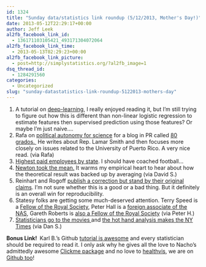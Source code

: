 ```yaml
---
id: 1324
title: "Sunday data/statistics link roundup (5/12/2013, Mother's Day!)"
date: 2013-05-12T22:29:17+00:00
author: Jeff Leek
al2fb_facebook_link_id:
  - 136171103105421_493171304072064
al2fb_facebook_link_time:
  - 2013-05-13T02:29:23+00:00
al2fb_facebook_link_picture:
  - post=http://simplystatistics.org/?al2fb_image=1
dsq_thread_id:
  - 1284291560
categories:
  - Uncategorized
slug: "sunday-datastatistics-link-roundup-5122013-mothers-day"
---
```

  1. <span style="line-height: 16px;">A tutorial on <a href="http://deeplearning.net/tutorial/">deep-learning</a>, I really enjoyed reading it, but I'm still trying to figure out how this is different than non-linear logistic regression to estimate features then supervised prediction using those features? Or maybe I'm just naive....</span>
  2. Rafa on [political autonomy for science](http://www.80grados.net/la-importancia-de-la-autonomia-politica-para-las-ciencias/) for a blog in PR called [80 grados. ](http://www.80grados.net/) He writes about Rep. Lamar Smith and then focuses more closely on issues related to the University of Puerto Rico. A very nice read. (via Rafa)
  3. [Highest paid employees by state](http://deadspin.com/infographic-is-your-states-highest-paid-employee-a-co-489635228). I should have coached football...
  4. [Newton took the mean.](http://www.motherjones.com/kevin-drum/2013/05/groundbreaking-isaac-newton-invention-youve-never-heard) It warms my empirical heart to hear about how the theoretical result was backed up by averaging (via David S.)
  5. Reinhart and Rogoff [publish a correction but stand by their original claims](http://www.cnbc.com/id/100721630). I'm not sure whether this is a good or a bad thing. But it definitely is an overall win for reproducibility.
  6. Statesy folks are getting some much-deserved attention. Terry Speed is a [Fellow of the Royal Society](http://royalsociety.org/people/terence-speed/), Peter Hall is a [foreign associate of the NAS](http://www.nasonline.org/news-and-multimedia/news/2013_04_30_NAS_Election.html), Gareth Roberts is [also a Fellow of the Royal Society](http://royalsociety.org/people/gareth-roberts/) (via Peter H.)
  7. [Statisticians go to the movies ](http://www.nytimes.com/2013/05/06/business/media/solving-equation-of-a-hit-film-script-with-data.html?src=rechp&_r=1&)and [the hot hand analysis makes the NY Times](http://well.blogs.nytimes.com/2013/05/08/are-hot-hands-in-sports-for-real/) (via Dan S.)

**Bonus Link! ** Karl B.'s Github [tutorial is awesome](http://www.statsblogs.com/2013/05/10/tutorials-on-gitgithub-and-gnu-make/) and every statistician should be required to read it. I only ask why he gives all the love to Nacho's admittedly awesome [Clickme package](https://github.com/nachocab/clickme) and no love to [healthvis](http://healthvis.org/), we are on [Github too](https://github.com/hcorrada/healthvis)!
